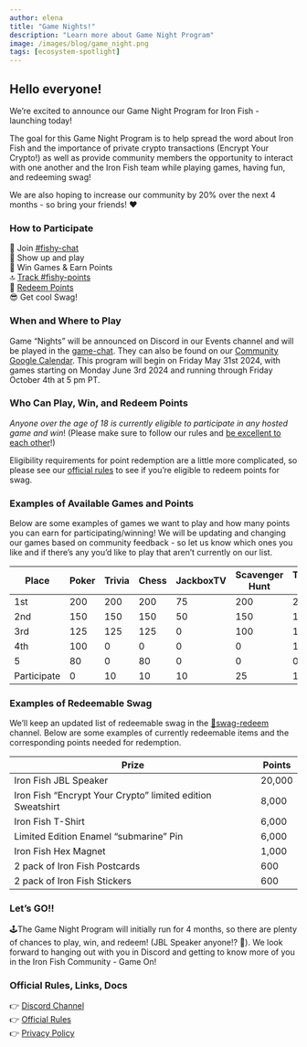 ```yaml
---
author: elena
title: "Game Nights!"
description: "Learn more about Game Night Program"
image: /images/blog/game_night.png
tags: [ecosystem-spotlight]
---
```


## Hello everyone!

We’re excited to announce our Game Night Program for Iron Fish - launching today! 

The goal for this Game Night Program is to help spread the word about Iron Fish and the importance of private crypto transactions (Encrypt Your Crypto!) as well as provide community members the opportunity to interact with one another and the Iron Fish team while playing games, having fun, and redeeming swag! 

We are also hoping to increase our community by 20% over the next 4 months - so bring your friends! ❤️

### How to Participate

🦈 Join [#fishy-chat](https://discord.gg/fbgwBb3mhn)  
👾 Show up and play  
🥇 Win Games & Earn Points  
🔝 [Track #fishy-points](https://discord.gg/9MYcY5DjYN)  
🦀 [Redeem Points](https://discord.gg/sRSAt7RP3z)  
😎 Get cool Swag!   

### When and Where to Play

Game “Nights” will be announced on Discord in our Events channel and will be played in the [game-chat](https://discord.gg/fbgwBb3mhn). They can also be found on our  [Community Google Calendar](https://calendar.google.com/calendar/u/1?cid=YWRtaW5AaXJvbmZpc2gubmV0d29yaw). This program will begin on Friday May 31st 2024, with games starting on Monday June 3rd 2024 and running through Friday October 4th at 5 pm PT.

### Who Can Play, Win, and Redeem Points

*Anyone over the age of 18 is currently eligible to participate in any hosted game and win*! (Please make sure to follow our rules and  [be excellent to each other](https://discord.gg/G9TgbuMVD9)!)

Eligibility requirements for point redemption are a little more complicated, so please see our [official rules](https://www.notion.so/Game-Night-Official-Rules-99b1aea61ebc4e3fa698fbe650bb17bb?pvs=21) to see if you’re eligible to redeem points for swag.

### Examples of Available Games and Points

Below are some examples of games we want to play and how many points you can earn for participating/winning! We will be updating and changing our games based on community feedback - so let us know which ones you like and if there’s any you’d like to play that aren’t currently on our list.

| Place | Poker | Trivia | Chess | JackboxTV | Scavenger Hunt | Tekken 8 | Gartic | Rumble Royale |
| --- | --- | --- | --- | --- | --- | --- | --- | --- |
| 1st  | 200 | 200 | 200 | 75 | 200 | 200 | 200 | 150 |
| 2nd | 150 | 150 | 150 | 50 | 150 | 150 | 100 | 100 |
| 3rd | 125 | 125 | 125 | 0 | 100 | 125 | 50 | 75 |
| 4th | 100 | 0 | 0 | 0 | 0 | 100 |  | 50 |
| 5 | 80 | 0 | 80 | 0 | 0 | 0 |  | 25 |
| Participate | 0 | 10 | 10 | 10 | 25 | 10 | 0 | 0 |

### Examples of Redeemable Swag

We’ll keep an updated list of redeemable swag in the [🦀swag-redeem](https://discord.gg/sRSAt7RP3z) channel.  Below are some examples of currently redeemable items and the corresponding points needed for redemption.

| Prize | Points |
| --- | --- |
| Iron Fish JBL Speaker | 20,000 |
| Iron Fish “Encrypt Your Crypto” limited edition Sweatshirt | 8,000 |
| Iron Fish T-Shirt | 6,000 |
| Limited Edition Enamel “submarine” Pin | 6,000 |
| Iron Fish Hex Magnet | 1,000 |
| 2 pack of Iron Fish Postcards | 600 |
| 2 pack of Iron Fish Stickers | 600 |

### Let’s GO!!

🕹️The Game Night Program will initially run for 4 months, so there are plenty of chances to play, win, and redeem! (JBL Speaker anyone!? 🤔). We look forward to hanging out with you in Discord and getting to know more of you in the Iron Fish Community - Game On!  

### Official Rules, Links, Docs

👉 [Discord Channel](https://discord.gg/fbgwBb3mhn)  
👉 [Official Rules](https://www.notion.so/Game-Night-Official-Rules-99b1aea61ebc4e3fa698fbe650bb17bb?pvs=21)   
👉 [Privacy Policy](https://www.notion.so/Privacy-Policy-Iron-Fish-LLC-4c49c33d1e3544d19abe6c3a2f25be40?pvs=21)
